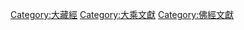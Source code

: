 {{Cat main|大乘佛經}}

[[Category:大藏經|Category:大藏經]]
[[Category:大乘文獻|Category:大乘文獻]]
[[Category:佛經文獻|Category:佛經文獻]]